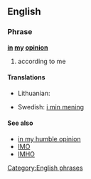 ==English==
===Phrase===
'''[[in]] [[my]] [[opinion]]'''
#according to me

====Translations====
{{trans-top|according to me}}
* Lithuanian: {{t-|lt|mano nuomone}}
{{trans-mid}}
*Swedish: [[i min mening]]
{{trans-bottom}}

====See also====
*[[in my humble opinion]]
*[[IMO]]
*[[IMHO]]

[[Category:English phrases]]